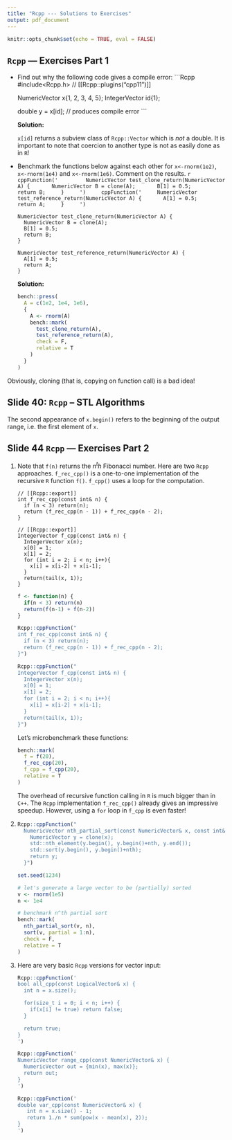 ```yaml
---
title: "Rcpp --- Solutions to Exercises"
output: pdf_document
---
```


```r
knitr::opts_chunk$set(echo = TRUE, eval = FALSE)
```

## `Rcpp` &mdash; Exercises Part 1

- Find out why the following code gives a compile error:
    ```Rcpp
    #include<Rcpp.h>
    // [[Rcpp::plugins("cpp11")]]
    
    NumericVector x{1, 2, 3, 4, 5};
    IntegerVector id{1};
    
    double y = x[id]; // produces compile error
    ```

    **Solution:**
    
    `x[id]` returns a subview class of `Rcpp::Vector` which is *not* a double. It is important to note that coercion to another type is not as easily done as in `R`!

- Benchmark the functions below against each other for `x<-rnorm(1e2)`, `x<-rnorm(1e4)` and `x<-rnorm(1e6)`. Comment on the results.
    ```r
    cppFunction('
        NumericVector test_clone_return(NumericVector A) {
      NumericVector B = clone(A);
      B[1] = 0.5;
      return B;
    }
    ')
    cppFunction('
    NumericVector test_reference_return(NumericVector A) {
      A[1] = 0.5;
      return A;
    }
    ')
    ```
    
    ```Rcpp
    NumericVector test_clone_return(NumericVector A) {
      NumericVector B = clone(A);
      B[1] = 0.5;
      return B;
    }
    ```
    ```Rcpp
    NumericVector test_reference_return(NumericVector A) {
      A[1] = 0.5;
      return A;
    }
    ```

  **Solution:**

    ```r
    bench::press(
      A = c(1e2, 1e4, 1e6),
      {
        A <- rnorm(A)  
        bench::mark(
          test_clone_return(A),
          test_reference_return(A), 
          check = F,
          relative = T
        )
      }
    )
    ```
    
Obviously, cloning (that is, copying on function call) is a bad idea!

## Slide 40: `Rcpp` -- STL Algorithms

The second appearance of `x.begin()` refers to the beginning of the output range, i.e. the first element of `x`.

 
## Slide 44 `Rcpp` &mdash; Exercises Part 2 

1. Note that `f(n)` returns the $n^th$ Fibonacci number. Here are two `Rcpp` approaches. `f_rec_cpp()` is a one-to-one implementation of the recursive `R` function `f()`. `f_cpp()` uses a loop for the computation.

    ```Rcpp
    // [[Rcpp::export]]
    int f_rec_cpp(const int& n) {
      if (n < 3) return(n); 
      return (f_rec_cpp(n - 1)) + f_rec_cpp(n - 2);
    }    
        
    // [[Rcpp::export]]
    IntegerVector f_cpp(const int& n) {
      IntegerVector x(n);
      x[0] = 1;
      x[1] = 2;
      for (int i = 2; i < n; i++){
        x[i] = x[i-2] + x[i-1];
      }
      return(tail(x, 1));
    }
    ```

    ```R
    f <- function(n) {
      if(n < 3) return(n)
      return(f(n-1) + f(n-2))
    }
    
    Rcpp::cppFunction("
    int f_rec_cpp(const int& n) {
      if (n < 3) return(n); 
      return (f_rec_cpp(n - 1)) + f_rec_cpp(n - 2);
    }")
    
    Rcpp::cppFunction("
    IntegerVector f_cpp(const int& n) {
      IntegerVector x(n);
      x[0] = 1;
      x[1] = 2;
      for (int i = 2; i < n; i++){
        x[i] = x[i-2] + x[i-1];
      }
      return(tail(x, 1));
    }")
    ```

    Let's microbenchmark these functions:
  
    ```r
    bench::mark(
      f = f(20),
      f_rec_cpp(20),
      f_cpp = f_cpp(20),
      relative = T
    )
    ```

    The overhead of recursive function calling in `R` is much bigger than in `C++`. The `Rcpp` implementation `f_rec_cpp()` already gives an impressive speedup. However, using a `for` loop in `f_cpp` is even faster!
    
2. 

    ```R
    Rcpp::cppFunction("
      NumericVector nth_partial_sort(const NumericVector& x, const int& nth) {
        NumericVector y = clone(x);
        std::nth_element(y.begin(), y.begin()+nth, y.end());
        std::sort(y.begin(), y.begin()+nth);
        return y;
      }")
    ```
    
    ```R
    set.seed(1234)
    
    # let's generate a large vector to be (partially) sorted
    v <- rnorm(1e5)
    n <- 1e4
    
    # benchmark n^th partial sort
    bench::mark(
      nth_partial_sort(v, n),
      sort(v, partial = 1:n), 
      check = F,
      relative = T
    )
    ```

3. Here are very basic `Rcpp` versions for vector input:

    ```R
    Rcpp::cppFunction('
    bool all_cpp(const LogicalVector& x) {
      int n = x.size();
      
      for(size_t i = 0; i < n; i++) {
        if(x[i] != true) return false;
      }
    
      return true;
    }
    ')
    
    Rcpp::cppFunction('
    NumericVector range_cpp(const NumericVector& x) {
      NumericVector out = {min(x), max(x)};
      return out;
    }
    ')
    
    Rcpp::cppFunction('
    double var_cpp(const NumericVector& x) {
       int n = x.size() - 1;
       return 1./n * sum(pow(x - mean(x), 2));
    }
    ')
    
    ```









    